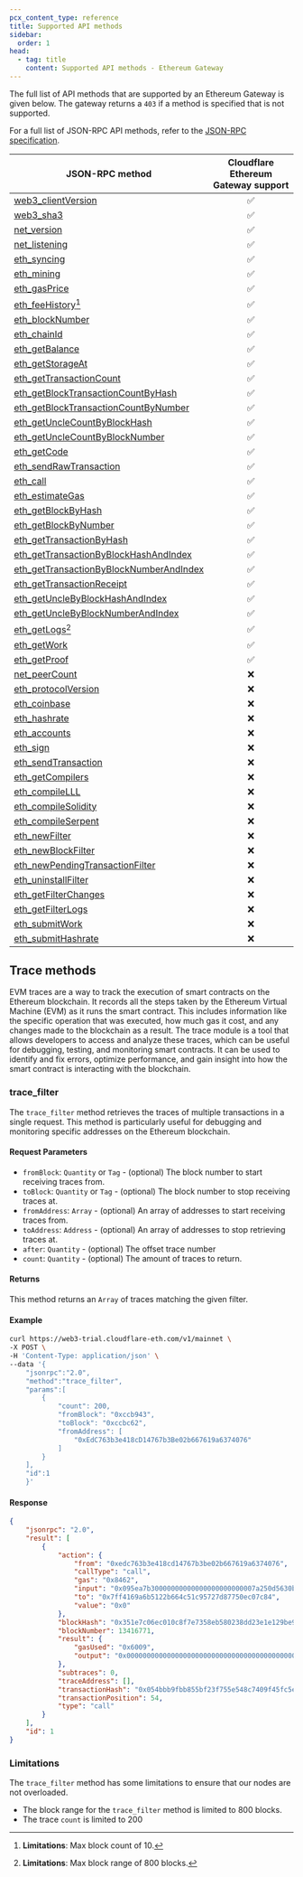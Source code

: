 ```yaml
---
pcx_content_type: reference
title: Supported API methods
sidebar:
  order: 1
head:
  - tag: title
    content: Supported API methods - Ethereum Gateway
---
```


The full list of API methods that are supported by an Ethereum Gateway
is given below. The gateway returns a `403` if a method is specified that is not
supported.

For a full list of JSON-RPC API methods, refer to the [JSON-RPC specification](https://github.com/ethereum/execution-apis).

| JSON-RPC method                                                                                                                           | Cloudflare Ethereum Gateway support |
| ----------------------------------------------------------------------------------------------------------------------------------------- | :---------------------------------: |
| [web3_clientVersion](https://ethereum.org/en/developers/docs/apis/json-rpc/#web3_clientversion)                                           |                 ✅                  |
| [web3_sha3](https://ethereum.org/en/developers/docs/apis/json-rpc/#web3_sha3)                                                             |                 ✅                  |
| [net_version](https://ethereum.org/en/developers/docs/apis/json-rpc/#net_version)                                                         |                 ✅                  |
| [net_listening](https://ethereum.org/en/developers/docs/apis/json-rpc/#net_listening)                                                     |                 ✅                  |
| [eth_syncing](https://ethereum.org/en/developers/docs/apis/json-rpc/#eth_syncing)                                                         |                 ✅                  |
| [eth_mining](https://ethereum.org/en/developers/docs/apis/json-rpc/#eth_mining)                                                           |                 ✅                  |
| [eth_gasPrice](https://ethereum.org/en/developers/docs/apis/json-rpc/#eth_gasprice)                                                       |                 ✅                  |
| [eth_feeHistory](https://github.com/ethereum/execution-apis)[^2]                                                                          |                 ✅                  |
| [eth_blockNumber](https://ethereum.org/en/developers/docs/apis/json-rpc/#eth_blocknumber)                                                 |                 ✅                  |
| [eth_chainId](https://github.com/ethereum/execution-apis)                                                                                 |                 ✅                  |
| [eth_getBalance](https://ethereum.org/en/developers/docs/apis/json-rpc/#eth_getbalance)                                                   |                 ✅                  |
| [eth_getStorageAt](https://ethereum.org/en/developers/docs/apis/json-rpc/#eth_getstorageat)                                               |                 ✅                  |
| [eth_getTransactionCount](https://ethereum.org/en/developers/docs/apis/json-rpc/#eth_gettransactioncount)                                 |                 ✅                  |
| [eth_getBlockTransactionCountByHash](https://ethereum.org/en/developers/docs/apis/json-rpc/#eth_getblocktransactioncountbyhash)           |                 ✅                  |
| [eth_getBlockTransactionCountByNumber](https://ethereum.org/en/developers/docs/apis/json-rpc/#eth_getblocktransactioncountbynumber)       |                 ✅                  |
| [eth_getUncleCountByBlockHash](https://ethereum.org/en/developers/docs/apis/json-rpc/#eth_getunclecountbyblockhash)                       |                 ✅                  |
| [eth_getUncleCountByBlockNumber](https://ethereum.org/en/developers/docs/apis/json-rpc/#eth_getunclecountbyblocknumber)                   |                 ✅                  |
| [eth_getCode](https://ethereum.org/en/developers/docs/apis/json-rpc/#eth_getcode)                                                         |                 ✅                  |
| [eth_sendRawTransaction](https://ethereum.org/en/developers/docs/apis/json-rpc/#eth_sendrawtransaction)                                   |                 ✅                  |
| [eth_call](https://ethereum.org/en/developers/docs/apis/json-rpc/#eth_call)                                                               |                 ✅                  |
| [eth_estimateGas](https://ethereum.org/en/developers/docs/apis/json-rpc/#eth_estimategas)                                                 |                 ✅                  |
| [eth_getBlockByHash](https://ethereum.org/en/developers/docs/apis/json-rpc/#eth_getblockbyhash)                                           |                 ✅                  |
| [eth_getBlockByNumber](https://ethereum.org/en/developers/docs/apis/json-rpc/#eth_getblockbynumber)                                       |                 ✅                  |
| [eth_getTransactionByHash](https://ethereum.org/en/developers/docs/apis/json-rpc/#eth_gettransactionbyhash)                               |                 ✅                  |
| [eth_getTransactionByBlockHashAndIndex](https://ethereum.org/en/developers/docs/apis/json-rpc/#eth_gettransactionbyblockhashandindex)     |                 ✅                  |
| [eth_getTransactionByBlockNumberAndIndex](https://ethereum.org/en/developers/docs/apis/json-rpc/#eth_gettransactionbyblocknumberandindex) |                 ✅                  |
| [eth_getTransactionReceipt](https://ethereum.org/en/developers/docs/apis/json-rpc/#eth_gettransactionreceipt)                             |                 ✅                  |
| [eth_getUncleByBlockHashAndIndex](https://ethereum.org/en/developers/docs/apis/json-rpc/#eth_getunclebyblockhashandindex)                 |                 ✅                  |
| [eth_getUncleByBlockNumberAndIndex](https://ethereum.org/en/developers/docs/apis/json-rpc/#eth_getunclebyblocknumberandindex)             |                 ✅                  |
| [eth_getLogs](https://ethereum.org/en/developers/docs/apis/json-rpc/#eth_getlogs)[^1]                                                     |                 ✅                  |
| [eth_getWork](https://ethereum.org/en/developers/docs/apis/json-rpc/#eth_getwork)                                                         |                 ✅                  |
| [eth_getProof](https://ethereum.github.io/execution-apis/api-documentation/)                                                              |                 ✅                  |
| [net_peerCount](https://ethereum.org/en/developers/docs/apis/json-rpc/#net_peercount)                                                     |                 ❌                  |
| [eth_protocolVersion](https://ethereum.org/en/developers/docs/apis/json-rpc/#eth_protocolversion)                                         |                 ❌                  |
| [eth_coinbase](https://ethereum.org/en/developers/docs/apis/json-rpc/#eth_coinbase)                                                       |                 ❌                  |
| [eth_hashrate](https://ethereum.org/en/developers/docs/apis/json-rpc/#eth_hashrate)                                                       |                 ❌                  |
| [eth_accounts](https://ethereum.org/en/developers/docs/apis/json-rpc/#eth_accounts)                                                       |                 ❌                  |
| [eth_sign](https://ethereum.org/en/developers/docs/apis/json-rpc/#eth_sign)                                                               |                 ❌                  |
| [eth_sendTransaction](https://ethereum.org/en/developers/docs/apis/json-rpc/#eth_sendtransaction)                                         |                 ❌                  |
| [eth_getCompilers](https://ethereum.org/en/developers/docs/apis/json-rpc/#eth_getcompilers)                                               |                 ❌                  |
| [eth_compileLLL](https://ethereum.org/en/developers/docs/apis/json-rpc/#eth_compilelll)                                                   |                 ❌                  |
| [eth_compileSolidity](https://ethereum.org/en/developers/docs/apis/json-rpc/#eth_compile_solidity)                                        |                 ❌                  |
| [eth_compileSerpent](https://ethereum.org/en/developers/docs/apis/json-rpc/#eth_compileserpent)                                           |                 ❌                  |
| [eth_newFilter](https://ethereum.org/en/developers/docs/apis/json-rpc/#eth_newfilter)                                                     |                 ❌                  |
| [eth_newBlockFilter](https://ethereum.org/en/developers/docs/apis/json-rpc/#eth_newblockfilter)                                           |                 ❌                  |
| [eth_newPendingTransactionFilter](https://ethereum.org/en/developers/docs/apis/json-rpc/#eth_newpendingtransactionfilter)                 |                 ❌                  |
| [eth_uninstallFilter](https://ethereum.org/en/developers/docs/apis/json-rpc/#eth_uninstallfilter)                                         |                 ❌                  |
| [eth_getFilterChanges](https://ethereum.org/en/developers/docs/apis/json-rpc/#eth_getfilterchanges)                                       |                 ❌                  |
| [eth_getFilterLogs](https://ethereum.org/en/developers/docs/apis/json-rpc/#eth_getfilterlogs)                                             |                 ❌                  |
| [eth_submitWork](https://ethereum.org/en/developers/docs/apis/json-rpc/#eth_submitwork)                                                   |                 ❌                  |
| [eth_submitHashrate](https://ethereum.org/en/developers/docs/apis/json-rpc/#eth_submithashrate)                                           |                 ❌                  |

[^1]: **Limitations**: Max block range of 800 blocks.

[^2]: **Limitations**: Max block count of 10.

## Trace methods

EVM traces are a way to track the execution of smart contracts on the Ethereum blockchain. It records all the steps taken by the Ethereum Virtual Machine (EVM) as it runs the smart contract. This includes information like the specific operation that was executed, how much gas it cost, and any changes made to the blockchain as a result. The trace module is a tool that allows developers to access and analyze these traces, which can be useful for debugging, testing, and monitoring smart contracts. It can be used to identify and fix errors, optimize performance, and gain insight into how the smart contract is interacting with the blockchain.

### trace_filter

The `trace_filter` method retrieves the traces of multiple transactions in a single request. This method is particularly useful for debugging and monitoring specific addresses on the Ethereum blockchain.

#### Request Parameters

- `fromBlock`: `Quantity` or `Tag` - (optional) The block number to start receiving traces from.
- `toBlock`: `Quantity` or `Tag` - (optional) The block number to stop receiving traces at.
- `fromAddress`: `Array` - (optional) An array of addresses to start receiving traces from.
- `toAddress`: `Address` - (optional) An array of addresses to stop retrieving traces at.
- `after`: `Quantity` - (optional) The offset trace number
- `count`: `Quantity` - (optional) The amount of traces to return.

#### Returns

This method returns an `Array` of traces matching the given filter.

#### Example

```sh title="trace_filter Request" {1}
curl https://web3-trial.cloudflare-eth.com/v1/mainnet \
-X POST \
-H 'Content-Type: application/json' \
--data '{
    "jsonrpc":"2.0",
    "method":"trace_filter",
    "params":[
        {
            "count": 200,
            "fromBlock": "0xccb943",
            "toBlock": "0xccbc62",
            "fromAddress": [
                "0xEdC763b3e418cD14767b3Be02b667619a6374076"
            ]
        }
    ],
    "id":1
    }'
```

#### Response

```json
{
	"jsonrpc": "2.0",
	"result": [
		{
			"action": {
				"from": "0xedc763b3e418cd14767b3be02b667619a6374076",
				"callType": "call",
				"gas": "0x8462",
				"input": "0x095ea7b30000000000000000000000007a250d5630b4cf539739df2c5dacb4c659f2488dffffffffffffffffffffffffffffffffffffffffffffffffffffffffffffffff",
				"to": "0x7ff4169a6b5122b664c51c95727d87750ec07c84",
				"value": "0x0"
			},
			"blockHash": "0x351e7c06ec010c8f7e7358eb580238dd23e1e129be96822aa93ebb6da08558e6",
			"blockNumber": 13416771,
			"result": {
				"gasUsed": "0x6009",
				"output": "0x0000000000000000000000000000000000000000000000000000000000000001"
			},
			"subtraces": 0,
			"traceAddress": [],
			"transactionHash": "0x054bbb9fbb855bf23f755e548c7409f45fc5eff8a824b2ad06380bc038d7b049",
			"transactionPosition": 54,
			"type": "call"
		}
	],
	"id": 1
}
```

### Limitations

The `trace_filter` method has some limitations to ensure that our nodes are not overloaded.

- The block range for the `trace_filter` method is limited to 800 blocks.
- The trace `count` is limited to 200

